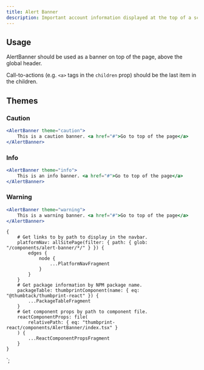 ```yaml
---
title: Alert Banner
description: Important account information displayed at the top of a screen
---
```



<ComponentHeader data={props.data} />

## Usage

AlertBanner should be used as a banner on top of the page, above the global header.

Call-to-actions (e.g. `<a>` tags in the `children` prop) should be the last item in the children.

## Themes

### Caution

```jsx
<AlertBanner theme="caution">
    This is a caution banner. <a href="#">Go to top of the page</a>
</AlertBanner>
```

### Info

```jsx
<AlertBanner theme="info">
    This is an info banner. <a href="#">Go to top of the page</a>
</AlertBanner>
```

### Warning

```jsx
<AlertBanner theme="warning">
    This is a warning banner. <a href="#">Go to top of the page</a>
</AlertBanner>
```

<ComponentFooter data={props.data} />

    {
        # Get links to by path to display in the navbar.
        platformNav: allSitePage(filter: { path: { glob: "/components/alert-banner/*/" } }) {
            edges {
                node {
                    ...PlatformNavFragment
                }
            }
        }
        # Get package information by NPM package name.
        packageTable: thumbprintComponent(name: { eq: "@thumbtack/thumbprint-react" }) {
            ...PackageTableFragment
        }
        # Get component props by path to component file.
        reactComponentProps: file(
            relativePath: { eq: "thumbprint-react/components/AlertBanner/index.tsx" }
        ) {
            ...ReactComponentPropsFragment
        }
    }
`;

